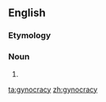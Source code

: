 ==English==
===Etymology===
{{confix|gyno|cracy|lang=en}}

===Noun===
{{en-noun|-}}

# {{alternative spelling of|gynecocracy}}

[[ta:gynocracy]]
[[zh:gynocracy]]